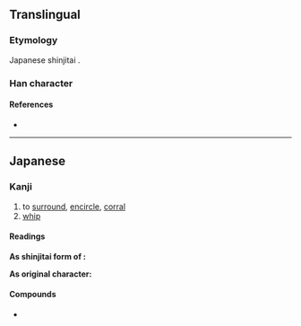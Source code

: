 {{character info/new}}
{{also|圍|围}}
==Translingual==
{{Han simplified forms|圍|囲|围}}

===Etymology===
Japanese shinjitai {{Han simp|圍|f=韋|t=井|nocap=y}}.

===Han character===
{{Han char|rn=31|rad=囗|as=04|sn=7|four=|canj=WTT|ids=⿴囗井}}

====References====
* {{Han ref|kx=0217.251|dkj=04722|dj=0445.050|hdz=10714.010|uh=56F2|ud=22258}}

----

==Japanese==
{{ja-kanji forms|囲|圍}}

===Kanji===
{{ja-kanji|grade=4|rs=囗04|kyu=圍}}

# to [[surround]], [[encircle]], [[corral]]
# [[whip]]

====Readings====
'''As shinjitai form of {{lang|ja|圍}}:'''
{{ja-readings
|goon=え<ゑ
|kanon=い<ゐ
|kun=かこ-む, かこ-い<かこ-ひ, かこ-う<かこ-ふ
}}

'''As original character:'''
{{ja-readings
|on=とう
|kun=むち
}}

====Compounds====
* {{ja-r|囲碁|^いご}}